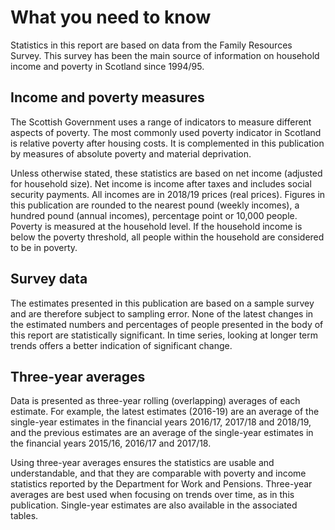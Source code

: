 # What you need to know

Statistics in this report are based on data from the Family Resources Survey. This survey has been the main source of information on household income and poverty in Scotland since 1994/95.

## Income and poverty measures

The Scottish Government uses a range of indicators to measure different aspects of poverty. The most commonly used poverty indicator in Scotland is relative poverty after housing costs. It is complemented in this publication by measures of absolute poverty and material deprivation.

Unless otherwise stated, these statistics are based on net income (adjusted for household size). Net income is income after taxes and includes social security payments. All incomes are in 2018/19 prices (real prices). Figures in this publication are rounded to the nearest pound (weekly incomes), a hundred pound (annual incomes), percentage point or 10,000 people. Poverty is measured at the household level. If the household income is below the poverty threshold, all people within the household are considered to be in poverty.

## Survey data

The estimates presented in this publication are based on a sample survey and are therefore subject to sampling error. None of the latest changes in the estimated numbers and percentages of people presented in the body of this report are statistically significant. In time series, looking at longer term trends offers a better indication of significant change.

## Three-year averages

Data is presented as three-year rolling (overlapping) averages of each estimate. For example, the latest estimates (2016-19) are an average of the single-year estimates in the financial years 2016/17, 2017/18 and 2018/19, and the previous estimates are an average of the single-year estimates in the financial years 2015/16, 2016/17 and 2017/18.

Using three-year averages ensures the statistics are usable and understandable, and that they are comparable with poverty and income statistics reported by the Department for Work and Pensions. Three-year averages are best used when focusing on trends over time, as in this publication. Single-year estimates are also available in the associated tables.